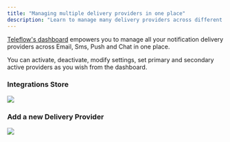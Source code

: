 ```yaml
---
title: "Managing multiple delivery providers in one place"
description: "Learn to manage many delivery providers across different channels in one dashboard"
---
```


[Teleflow's dashboard](https://web.teleflow.khulnasoft.com/integrations?utm_campaign=docs-usecases-multipledelivery) empowers you to manage all your notification delivery providers across Email, Sms, Push and Chat in one place.

You can activate, deactivate, modify settings, set primary and secondary active providers as you wish from the dashboard. 


### Integrations Store

<Frame caption="All Delivery providers in one place">
<img src="/images/integrations-store.png" />
</Frame>

### Add a new Delivery Provider 

<Frame caption="Add new delivery provider across any channel">
<img src="/images/add-new-provider.png" />
</Frame>
